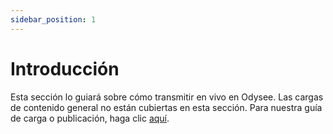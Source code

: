 ---
sidebar_position: 1
---

# Introducción

Esta sección lo guiará sobre cómo transmitir en vivo en Odysee. Las cargas de contenido general no están cubiertas en esta sección. Para nuestra guía de carga o publicación, haga clic [aquí](https://help.odysee.tv/es/category/uploading-content/).